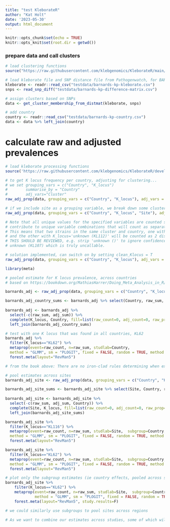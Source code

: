 ```yaml
---
title: "test KleborateR"
author: "Kat Holt"
date: '2023-05-30'
output: html_document
---
```


```r
knitr::opts_chunk$set(echo = TRUE)
knitr::opts_knit$set(root.dir = getwd())
```

### prepare data and call clusters
```r
# load clustering functions
source("https://raw.githubusercontent.com/klebgenomics/KleborateR/main/cluster_functions.R")

# load kleborate file and SNP distance file from Pathogenwatch, for BARNARDS Kleb pneumo genomes
kleborate <- readr::read_csv("testdata/barnards-kp-kleborate.csv")
snps <- read_snp_diff("testdata/barnards-kp-difference-matrix.csv")

# assign clusters based on SNPs
data <- get_cluster_membership_from_distmat(kleborate, snps)

# add country
country <- readr::read_csv("testdata/barnards-kp-country.csv")
data <- data %>% left_join(country)

```

# calculate raw and adjusted prevalences

``` r
# load kleborate processing functions
source('https://raw.githubusercontent.com/klebgenomics/KleborateR/development/kleborate_functions.R')

```

``` r
# to get K locus frequency per country, adjusting for clustering...
# we set grouping_vars = c("Country", "K_locus")
#        summarise_by = "Country"
#        adj_vars="Cluster"
raw_adj_prop(data, grouping_vars = c("Country", "K_locus"), adj_vars = c("Cluster"), summarise_by = "Country")

# if we include site as a grouping variable, we break down some clusters into multiple sites, they are then counted as separate clusters which increases the denominator - ie denominator is number of unique K/Site/clusters per Country, not correct to say the denominator is 'country'
raw_adj_prop(data, grouping_vars = c("Country", "K_locus", "Site"), adj_vars = c("Cluster"), summarise_by = "Country")

# Note that all unique values for the specified variables are counted separately, and 
# contribute to unique variable combinations that will count as separate clusters.
# This means that two strains in the same cluster and country, one with K_locus='KL112' 
# and the other with K_locus='unknown (KL112)' will be counted as 2 distinct clusters.
# THIS SHOULD BE REVIEWED, e.g. strip 'unknown ()' to ignore confidence, except for
# unknown (KL107) which is truly uncallable.

# solution implemented, can switch on by setting clean_Klocus = T
raw_adj_prop(data, grouping_vars = c("Country", "K_locus"), adj_vars = c("Cluster"), summarise_by = "Country", clean_Klocus = T)
```

``` r
library(meta)

# pooled estimate for K locus prevalence, across countries
# based on https://bookdown.org/MathiasHarrer/Doing_Meta_Analysis_in_R/pooling-es.html#pooling-props

barnards_adj <- raw_adj_prop(data, grouping_vars = c("Country", "K_locus"), adj_vars = c("Cluster"), summarise_by = "Country", clean_Klocus = T)

barnards_adj_country_sums <- barnards_adj %>% select(Country, raw_sum, adj_sum) %>% unique()
  
barnards_adj <- barnards_adj %>%
  select(-c(raw_sum, adj_sum)) %>%
  complete(K_locus, Country, fill=list(raw_count=0, adj_count=0, raw_prop=0, adj_prop=0)) %>%
  left_join(barnards_adj_country_sums)

# test with one K locus that was found in all countries, KL62
barnards_adj %>% 
  filter(K_locus=="KL62") %>% 
  metaprop(event=raw_count, n=raw_sum, studlab=Country,  
  method = "GLMM", sm = "PLOGIT", fixed = FALSE, random = TRUE, method.random.ci = TRUE) %>%
  forest.meta(layout="RevMan5")

# from the book above: There are no iron-clad rules determining when exactly further analyses of the between-study heterogeneity are warranted. An approach that is sometimes used in practice is to check for outliers and influential cases when I2 is greater than 50%. When this threshold is reached, we can assume at least moderate heterogeneity, and that (more than) half of the variation is due to true effect size differences.

```

``` r

# pool estimates across sites
barnards_adj_site <- raw_adj_prop(data, grouping_vars = c("Country", "K_locus", "Site"), adj_vars = c("Cluster"), summarise_by = "Site", clean_Klocus = T)

barnards_adj_site_sums <- barnards_adj_site %>% select(Site, Country, raw_sum, adj_sum) %>% unique()
  
barnards_adj_site <- barnards_adj_site %>%
  select(-c(raw_sum, adj_sum, Country)) %>%
  complete(Site, K_locus, fill=list(raw_count=0, adj_count=0, raw_prop=0, adj_prop=0)) %>%
  left_join(barnards_adj_site_sums)

barnards_adj_site %>% 
  filter(K_locus=="KL116") %>% 
  metaprop(event=raw_count, n=raw_sum, studlab=Site,  subgroup=Country,
  method = "GLMM", sm = "PLOGIT", fixed = FALSE, random = TRUE, method.random.ci = TRUE) %>%
  forest.meta(layout="RevMan5")

barnards_adj_site %>% 
  filter(K_locus=="KL62") %>% 
  metaprop(event=raw_count, n=raw_sum, studlab=Site,  subgroup=Country,
  method = "GLMM", sm = "PLOGIT", fixed = FALSE, random = TRUE, method.random.ci = TRUE) %>%
  forest.meta(layout="RevMan5")

# plot only the subgroup estimates (ie country effects, pooled across sites) and total estimate, not individual sites
barnards_adj_site %>% 
    filter(K_locus=="KL62") %>% 
    metaprop(event=raw_count, n=raw_sum, studlab=Site,  subgroup=Country,
             method = "GLMM", sm = "PLOGIT", fixed = FALSE, random = TRUE, method.random.ci = TRUE) %>%
    forest.meta(layout="RevMan5", study.results=F)

# we could similarly use subgroups to pool sites across regions

# As we want to combine our estimates across studies, some of which will have multiple sites, so we need a study*site variable, that is used as our studlab

```